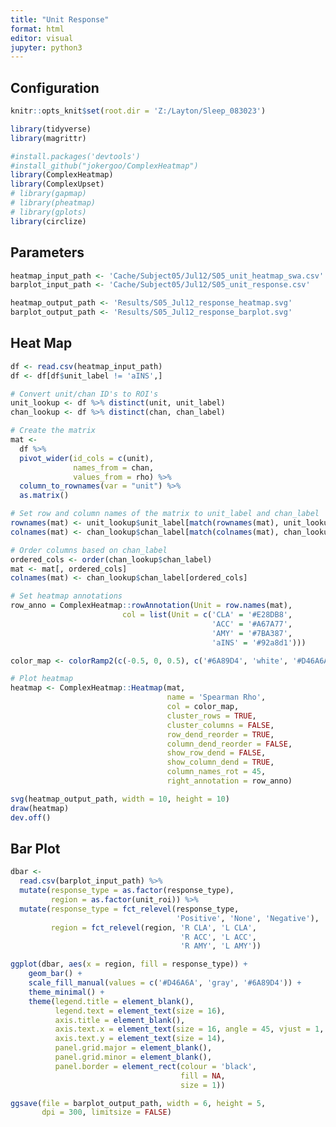 ---
title: "Unit Response"
format: html
editor: visual
jupyter: python3
---

## Configuration

```{r, setup, include = FALSE}
knitr::opts_knit$set(root.dir = 'Z:/Layton/Sleep_083023')
```

```{r}
library(tidyverse)
library(magrittr)

#install.packages('devtools')
#install_github("jokergoo/ComplexHeatmap")
library(ComplexHeatmap)
library(ComplexUpset)
# library(gapmap)
# library(pheatmap)
# library(gplots)
library(circlize)
```

## Parameters

```{r}
heatmap_input_path <- 'Cache/Subject05/Jul12/S05_unit_heatmap_swa.csv'
barplot_input_path <- 'Cache/Subject05/Jul12/S05_unit_response.csv'

heatmap_output_path <- 'Results/S05_Jul12_response_heatmap.svg'
barplot_output_path <- 'Results/S05_Jul12_response_barplot.svg'
```

## Heat Map

```{r}
df <- read.csv(heatmap_input_path)
df <- df[df$unit_label != 'aINS',]

# Convert unit/chan ID's to ROI's
unit_lookup <- df %>% distinct(unit, unit_label)
chan_lookup <- df %>% distinct(chan, chan_label)

# Create the matrix
mat <-
  df %>%
  pivot_wider(id_cols = c(unit),
              names_from = chan,
              values_from = rho) %>%
  column_to_rownames(var = "unit") %>%
  as.matrix()

# Set row and column names of the matrix to unit_label and chan_label
rownames(mat) <- unit_lookup$unit_label[match(rownames(mat), unit_lookup$unit)]
colnames(mat) <- chan_lookup$chan_label[match(colnames(mat), chan_lookup$chan)]

# Order columns based on chan_label
ordered_cols <- order(chan_lookup$chan_label)
mat <- mat[, ordered_cols]
colnames(mat) <- chan_lookup$chan_label[ordered_cols]

# Set heatmap annotations
row_anno = ComplexHeatmap::rowAnnotation(Unit = row.names(mat), 
                         col = list(Unit = c('CLA' = '#E28DB8', 
                                             'ACC' = '#A67A77', 
                                             'AMY' = '#7BA387',
                                             'aINS' = '#92a8d1')))

color_map <- colorRamp2(c(-0.5, 0, 0.5), c('#6A89D4', 'white', '#D46A6A'))

# Plot heatmap
heatmap <- ComplexHeatmap::Heatmap(mat,
                                   name = 'Spearman Rho',
                                   col = color_map,
                                   cluster_rows = TRUE,
                                   cluster_columns = FALSE,
                                   row_dend_reorder = TRUE,
                                   column_dend_reorder = FALSE,
                                   show_row_dend = FALSE,
                                   show_column_dend = TRUE,
                                   column_names_rot = 45,
                                   right_annotation = row_anno)

svg(heatmap_output_path, width = 10, height = 10)
draw(heatmap)
dev.off()
```

## Bar Plot

```{r}
dbar <- 
  read.csv(barplot_input_path) %>%
  mutate(response_type = as.factor(response_type),
         region = as.factor(unit_roi)) %>%
  mutate(response_type = fct_relevel(response_type, 
                                     'Positive', 'None', 'Negative'),
         region = fct_relevel(region, 'R CLA', 'L CLA', 
                                      'R ACC', 'L ACC', 
                                      'R AMY', 'L AMY'))
```

```{r}
ggplot(dbar, aes(x = region, fill = response_type)) + 
    geom_bar() + 
    scale_fill_manual(values = c('#D46A6A', 'gray', '#6A89D4')) +
    theme_minimal() + 
    theme(legend.title = element_blank(),
          legend.text = element_text(size = 16),
          axis.title = element_blank(),
          axis.text.x = element_text(size = 16, angle = 45, vjust = 1, hjust = 1),
          axis.text.y = element_text(size = 14),
          panel.grid.major = element_blank(),
          panel.grid.minor = element_blank(),
          panel.border = element_rect(colour = 'black', 
                                      fill = NA, 
                                      size = 1))

ggsave(file = barplot_output_path, width = 6, height = 5, 
       dpi = 300, limitsize = FALSE)
```
